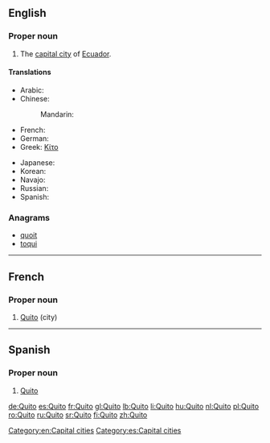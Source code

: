 {{also|quito}}
==English==
{{wikipedia}}

===Proper noun===
{{en-proper noun}}

# The [[capital city]] of [[Ecuador]].

====Translations====
{{trans-top|capital of Ecuador}}
* Arabic: {{t-|ar|كيتو|m|tr=kiitu}}
* Chinese:
*: Mandarin: {{t|cmn|基多|tr=Jīduō|sc=Hani}}
* French: {{t+|fr|Quito|m}}
* German: {{t+|de|Quito|n}}
* Greek: [[Κίτο]] {{n}}
{{trans-mid}}
* Japanese: {{t-|ja|キト|tr=Kito}}
* Korean: {{t-|ko|키토|tr=Kito|sc=Hang}}
* Navajo: {{tø|nv|Kíítʼo}}
* Russian: {{t-|ru|Кито|m|tr=Kíto}} {{qualifier|indeclinable}}
* Spanish: {{t+|es|Quito|m}}
{{trans-bottom}}

===Anagrams===
* [[quoit#English|quoit]]
* [[toqui#English|toqui]]

[[Category:en:Capital cities]]

----

==French==

===Proper noun===
{{fr-proper noun}}

# [[#English|Quito]] (city)

----

==Spanish==

===Proper noun===
{{es-proper noun|m}}

# [[#English|Quito]]

[[Category:es:Capital cities]]

[[de:Quito]]
[[es:Quito]]
[[fr:Quito]]
[[gl:Quito]]
[[lb:Quito]]
[[li:Quito]]
[[hu:Quito]]
[[nl:Quito]]
[[pl:Quito]]
[[ro:Quito]]
[[ru:Quito]]
[[sr:Quito]]
[[fi:Quito]]
[[zh:Quito]]